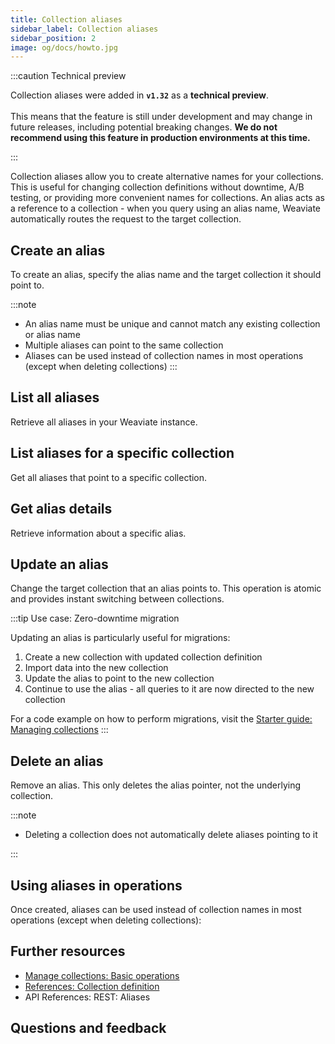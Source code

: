 ```yaml
---
title: Collection aliases
sidebar_label: Collection aliases
sidebar_position: 2
image: og/docs/howto.jpg
---
```



:::caution Technical preview

Collection aliases were added in **`v1.32`** as a **technical preview**.<br/><br/>
This means that the feature is still under development and may change in future releases, including potential breaking changes.
**We do not recommend using this feature in production environments at this time.**

:::

Collection aliases allow you to create alternative names for your collections. This is useful for changing collection definitions without downtime, A/B testing, or providing more convenient names for collections. An alias acts as a reference to a collection - when you query using an alias name, Weaviate automatically routes the request to the target collection.

## Create an alias

To create an alias, specify the alias name and the target collection it should point to.

<Tabs groupId="languages">
  <TabItem value="py" label="Python Client v4">
    <FilteredTextBlock
      text={PyCode}
      startMarker="# START CreateAlias"
      endMarker="# END CreateAlias"
      language="py"
    />
  </TabItem>
  <TabItem value="js" label="JS/TS Client v3">
    <FilteredTextBlock
      text={TSCode}
      startMarker="// START CreateAlias"
      endMarker="// END CreateAlias"
      language="js"
    />
  </TabItem>
  <TabItem value="java" label="Java">
    <FilteredTextBlock
      text={JavaCode}
      startMarker="// START CreateAlias"
      endMarker="// END CreateAlias"
      language="java"
    />
  </TabItem>
  <TabItem value="go" label="Go">
    <FilteredTextBlock
      text={GoCode}
      startMarker="// CreateAlias START"
      endMarker="// CreateAlias END"
      language="go"
    />
  </TabItem>
</Tabs>

:::note

- An alias name must be unique and cannot match any existing collection or alias name
- Multiple aliases can point to the same collection
- Aliases can be used instead of collection names in most operations (except when deleting collections)
  :::

## List all aliases

Retrieve all aliases in your Weaviate instance.

<Tabs groupId="languages">
  <TabItem value="py" label="Python Client v4">
    <FilteredTextBlock
      text={PyCode}
      startMarker="# START ListAllAliases"
      endMarker="# END ListAllAliases"
      language="py"
    />
  </TabItem>
  <TabItem value="js" label="JS/TS Client v3">
    <FilteredTextBlock
      text={TSCode}
      startMarker="// START ListAllAliases"
      endMarker="// END ListAllAliases"
      language="js"
    />
  </TabItem>
  <TabItem value="java" label="Java">
    <FilteredTextBlock
      text={JavaCode}
      startMarker="// START ListAllAliases"
      endMarker="// END ListAllAliases"
      language="java"
    />
  </TabItem>
  <TabItem value="go" label="Go">
    <FilteredTextBlock
      text={GoCode}
      startMarker="// ListAllAliases START"
      endMarker="// ListAllAliases END"
      language="go"
    />
  </TabItem>
</Tabs>

## List aliases for a specific collection

Get all aliases that point to a specific collection.

<Tabs groupId="languages">
  <TabItem value="py" label="Python Client v4">
    <FilteredTextBlock
      text={PyCode}
      startMarker="# START ListCollectionAliases"
      endMarker="# END ListCollectionAliases"
      language="py"
    />
  </TabItem>
  <TabItem value="js" label="JS/TS Client v3">
    <FilteredTextBlock
      text={TSCode}
      startMarker="// START ListCollectionAliases"
      endMarker="// END ListCollectionAliases"
      language="js"
    />
  </TabItem>
  <TabItem value="java" label="Java">
    <FilteredTextBlock
      text={JavaCode}
      startMarker="// START ListCollectionAliases"
      endMarker="// END ListCollectionAliases"
      language="java"
    />
  </TabItem>
  <TabItem value="go" label="Go">
    <FilteredTextBlock
      text={GoCode}
      startMarker="// ListCollectionAliases START"
      endMarker="// ListCollectionAliases END"
      language="go"
    />
  </TabItem>
</Tabs>

## Get alias details

Retrieve information about a specific alias.

<Tabs groupId="languages">
  <TabItem value="py" label="Python Client v4">
    <FilteredTextBlock
      text={PyCode}
      startMarker="# START GetAlias"
      endMarker="# END GetAlias"
      language="py"
    />
  </TabItem>
  <TabItem value="js" label="JS/TS Client v3">
    <FilteredTextBlock
      text={TSCode}
      startMarker="// START GetAlias"
      endMarker="// END GetAlias"
      language="js"
    />
  </TabItem>
  <TabItem value="java" label="Java">
    <FilteredTextBlock
      text={JavaCode}
      startMarker="// START GetAlias"
      endMarker="// END GetAlias"
      language="java"
    />
  </TabItem>
  <TabItem value="go" label="Go">
    <FilteredTextBlock
      text={GoCode}
      startMarker="// GetAlias START"
      endMarker="// GetAlias END"
      language="go"
    />
  </TabItem>
</Tabs>

## Update an alias

Change the target collection that an alias points to. This operation is atomic and provides instant switching between collections.

<Tabs groupId="languages">
  <TabItem value="py" label="Python Client v4">
    <FilteredTextBlock
      text={PyCode}
      startMarker="# START UpdateAlias"
      endMarker="# END UpdateAlias"
      language="py"
    />
  </TabItem>
  <TabItem value="js" label="JS/TS Client v3">
    <FilteredTextBlock
      text={TSCode}
      startMarker="// START UpdateAlias"
      endMarker="// END UpdateAlias"
      language="js"
    />
  </TabItem>
  <TabItem value="java" label="Java">
    <FilteredTextBlock
      text={JavaCode}
      startMarker="// START UpdateAlias"
      endMarker="// END UpdateAlias"
      language="java"
    />
  </TabItem>
  <TabItem value="go" label="Go">
    <FilteredTextBlock
      text={GoCode}
      startMarker="// UpdateAlias START"
      endMarker="// UpdateAlias END"
      language="go"
    />
  </TabItem>
</Tabs>

:::tip Use case: Zero-downtime migration

Updating an alias is particularly useful for migrations:

1. Create a new collection with updated collection definition
2. Import data into the new collection
3. Update the alias to point to the new collection
4. Continue to use the alias - all queries to it are now directed to the new collection

For a code example on how to perform migrations, visit the [Starter guide: Managing collections](../starter-guides/managing-collections/index.mdx#collection-aliases)
:::

## Delete an alias

Remove an alias. This only deletes the alias pointer, not the underlying collection.

<Tabs groupId="languages">
  <TabItem value="py" label="Python Client v4">
    <FilteredTextBlock
      text={PyCode}
      startMarker="# START DeleteAlias"
      endMarker="# END DeleteAlias"
      language="py"
    />
  </TabItem>
  <TabItem value="js" label="JS/TS Client v3">
    <FilteredTextBlock
      text={TSCode}
      startMarker="// START DeleteAlias"
      endMarker="// END DeleteAlias"
      language="js"
    />
  </TabItem>
  <TabItem value="java" label="Java">
    <FilteredTextBlock
      text={JavaCode}
      startMarker="// START DeleteAlias"
      endMarker="// END DeleteAlias"
      language="java"
    />
  </TabItem>
  <TabItem value="go" label="Go">
    <FilteredTextBlock
      text={GoCode}
      startMarker="// DeleteAlias START"
      endMarker="// DeleteAlias END"
      language="go"
    />
  </TabItem>
</Tabs>

:::note

- Deleting a collection does not automatically delete aliases pointing to it

:::

## Using aliases in operations

Once created, aliases can be used instead of collection names in most operations (except when deleting collections):

<Tabs groupId="languages">
  <TabItem value="py" label="Python Client v4">
    <FilteredTextBlock
      text={PyCode}
      startMarker="# START UseAlias"
      endMarker="# END UseAlias"
      language="py"
    />
  </TabItem>
  <TabItem value="js" label="JS/TS Client v3">
    <FilteredTextBlock
      text={TSCode}
      startMarker="// START UseAlias"
      endMarker="// END UseAlias"
      language="js"
    />
  </TabItem>
  <TabItem value="java" label="Java">
    <FilteredTextBlock
      text={JavaCode}
      startMarker="// START UseAlias"
      endMarker="// END UseAlias"
      language="java"
    />
  </TabItem>
  <TabItem value="go" label="Go">
    <FilteredTextBlock
      text={GoCode}
      startMarker="// UseAlias START"
      endMarker="// UseAlias END"
      language="go"
    />
  </TabItem>
</Tabs>

## Further resources

- [Manage collections: Basic operations](./collection-operations.mdx)
- [References: Collection definition](/weaviate/config-refs/schema)
- <SkipLink href="/weaviate/api/rest#tag/aliases">
    API References: REST: Aliases
  </SkipLink>

## Questions and feedback


<DocsFeedback />
